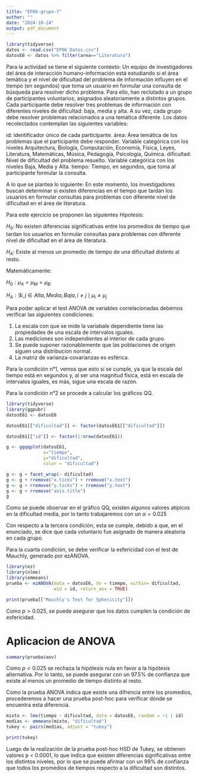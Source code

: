 ```yaml
---
title: "EP06-grupo-7"
author: ""
date: "2024-10-24"
output: pdf_document
---
```


```r
library(tidyverse)
datos <- read.csv("EP06 Datos.csv")
datosE6 <- datos %>% filter(area=="Literatura")
```
Para la actividad se tiene el siguiente contexto:
Un equipo de investigadores del área de interacción humano-información está estudiando si el área temática y el nivel de dificultad del problema de información influyen en el tiempo (en segundos) que toma un usuario en formular una consulta de búsqueda para resolver dicho problema. Para ello, han reclutado a un grupo de participantes voluntarios, asignados aleatoriamente a distintos grupos. Cada participante debe resolver tres problemas de información con diferentes niveles de dificultad: baja, media y alta. A su vez, cada grupo debe resolver problemas relacionados a una temática diferente. Los datos recolectados contemplan las siguientes variables:

id: identificador único de cada participante.
área: Área temática de los problemas que el participante debe responder. Variable categórica con los niveles Arquitectura, Biología, Computación, Economía, Física, Leyes, Literatura, Matemáticas, Música, Pedagogía, Psicología, Química.
dificultad: Nivel de dificultad del problema resuelto. Variable categórica con los niveles Baja, Media y Alta.
tiempo: Tiempo, en segundos, que toma al participante formular la consulta.

A lo que se plantea lo siguiente:
En este momento, los investigadores buscan determinar si existen diferencias en el tiempo que tardan los usuarios en formular consultas para problemas con diferente nivel de dificultad en el área de literatura.

Para este ejercicio se proponen las siguientes Hipotesis:

$H_0$: No existen diferencias significativas entre los promedios de tiempo que tardan los usuarios en formular consultas para problemas con diferente nivel de dificultad en el área de literatura. 

$H_A$: Existe al menos un promedio de tiempo de una dificultad distinto al resto.

Matemáticamente:

$H_0 : \mu_{A} = \mu_{M} = \mu_{B}$

$H_A : \exists i, j \in {Alta, Media, Baja}, i \neq j \mid \mu_i \neq \mu_j$

Para poder aplicar el test ANOVA de variables correlacionadas debemos verificar las siguientes condiciones:
 
1. La escala con que se mide la variabale dependiente tiene las propiedades de una escala de intervalos iguales.
2. Las mediciones son independientes al interior de cada grupo.
3. Se puede suponer razonablemente que las poblaciones de origen siguen una distribucion normal.
4. La matriz de varianza-covarianzas es esférica.

Para la condición n°1, vemos que esto sí se cumple, ya que la escala del tiempo está en segundos y, al ser una magnitud física, está en escala de intervalos iguales, es más, sigue una escala de razón.

Para la condición n°2 se procede a calcular los gráficos QQ.
```r
library(tidyverse)
library(ggpubr)
datosE61 <- datosE6

datosE61[["dificultad"]] <- factor(datosE61[["dificultad"]])

datosE61[["id"]] <- factor(1:nrow(datosE61))

g <- ggqqplot(datosE61,
              x="tiempo",
              y="dificultad",
              color = "dificultad")

g <- g + facet_wrap(~ dificultad)
g <- g + rremove("x.ticks") + rremove("x.text")
g <- g + rremove("y.ticks") + rremove("y.text")
g <- g + rremove("axis.title")
g
```
Como se puede observar en el gráfico QQ, existen algunos valores atípicos en la dificultad media, por lo tanto trabajaremos con un $\alpha = 0.025$

Con respecto a la tercera condición, esta se cumple, debido a que, en el enunciado, se dice que cada voluntario fue asignado de manera aleatoria en cada grupo.

Para la cuarta condición, se debe verificar la esfericidad con el test de Mauchly, generado por ezANOVA.

```r
library(ez)
library(nlme)
library(emmeans)
prueba <- ezANOVA(data = datosE6, dv = tiempo, within= dificultad,
                  wid = id, return_aov = TRUE)

print(prueba[["Mauchly's Test for Sphericity"]])
```
Como $p > 0.025$, se puede asegurar que los datos cumplen la condición de esfericidad.

# Aplicacion de ANOVA

```r
summary(prueba$aov)
```
Como $p < 0.025$ se rechaza la hipótesis nula en favor a la hipótesis alternativa. Por lo tanto, se puede asegurar con un 97.5% de confianza que existe al menos un promedio de tiempo distinto al resto.


Como la prueba ANOVA indica que existe una difrencia entre los promedios, procederemos a hacer una prueba post-hoc para verificar dónde se encuentra esta diferencia.


```r
mixto <- lme(tiempo ~ dificultad, data = datosE6, random = ~1 | id)
medias <- emmeans(mixto, "dificultad")
tukey <- pairs(medias, adjust = "tukey")

print(tukey)
```

Luego de la realización de la prueba post-hoc HSD de Tukey, se obtienen valores p < 0.0001, lo que indica que existen diferencias significativas entre los distintos niveles, por lo que se puede afirmar con un 99% de confianza que todos los promedios de tiempos respecto a la dificultad son distintos.